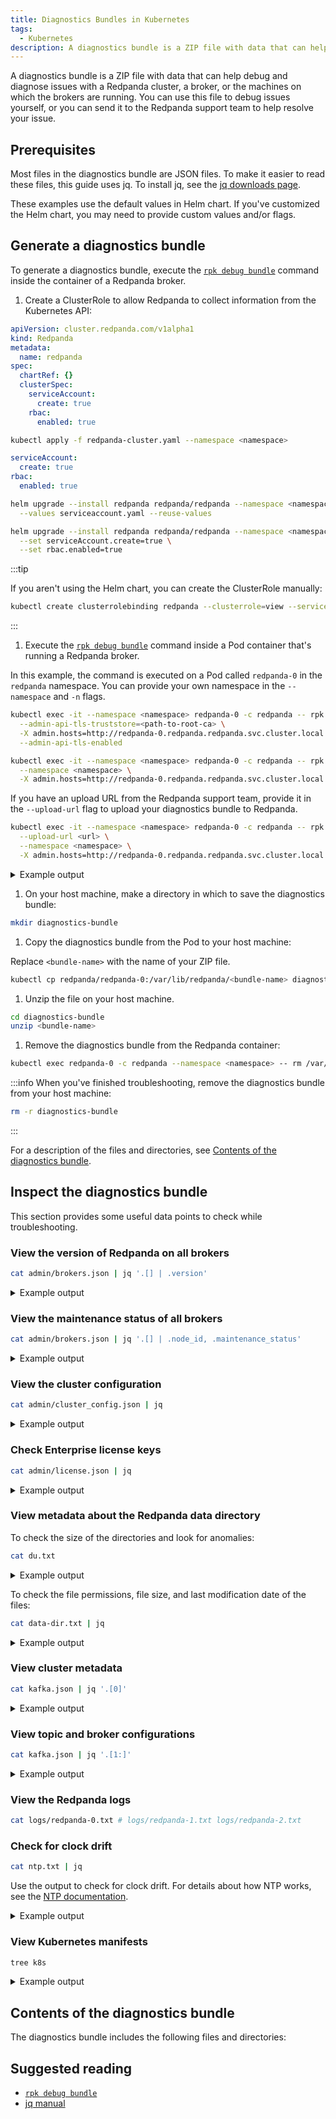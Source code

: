 ```yaml
---
title: Diagnostics Bundles in Kubernetes
tags:
  - Kubernetes
description: A diagnostics bundle is a ZIP file with data that can help debug and diagnose issues with a Redpanda cluster, a broker, or the machines on which the brokers are running. You can use this file to debug issues yourself, or you can send it to the Redpanda support team to help resolve your issue.
---
```


<head>
    <meta name="title" content="Diagnostics Bundles in Kubernetes | Redpanda Docs"/>
    <meta name="description" content="
    A diagnostics bundle is a ZIP file with data that can help debug and diagnose issues with a Redpanda cluster,
    a broker, or the machines on which the brokers are running.
    You can use this file to debug issues yourself,
    or you can send it to the Redpanda support team to help resolve your issue."/>
    <link rel="canonical" href="https://docs.redpanda.com/docs/manage/kubernetes/troubleshooting/diagnostics-bundle/" />
</head>


A diagnostics bundle is a ZIP file with data that can help debug and diagnose issues with a Redpanda cluster, a broker, or the machines on which the brokers are running. You can use this file to debug issues yourself, or you can send it to the Redpanda support team to help resolve your issue.

## Prerequisites

Most files in the diagnostics bundle are JSON files. To make it easier to read these files, this guide uses jq. To install jq, see the [jq downloads page](https://stedolan.github.io/jq/download/).

These examples use the default values in Helm chart. If you've customized the Helm chart, you may need to provide custom values and/or flags.

## Generate a diagnostics bundle

To generate a diagnostics bundle, execute the [`rpk debug bundle`](../../../../reference/rpk/rpk-debug/rpk-debug-bundle) command inside the container of a Redpanda broker.

1. Create a ClusterRole to allow Redpanda to collect information from the Kubernetes API:

  <Tabs groupId="kubernetes-tool">
  <TabItem value="operator" label="Helm + Operator">

  ```yaml title="redpanda-cluster.yaml"
  apiVersion: cluster.redpanda.com/v1alpha1
  kind: Redpanda
  metadata:
    name: redpanda
  spec:
    chartRef: {}
    clusterSpec:
      serviceAccount:
        create: true
      rbac:
        enabled: true
  ```

  ```bash
  kubectl apply -f redpanda-cluster.yaml --namespace <namespace>
  ```

  
  </TabItem>
  <TabItem value="helm" label="Helm">
  <Tabs groupId="helm-config">
  <TabItem value="values" label="--values">

  ```yaml title="serviceaccount.yaml"
  serviceAccount:
    create: true
  rbac:
    enabled: true
  ```

  ```bash
  helm upgrade --install redpanda redpanda/redpanda --namespace <namespace> --create-namespace \
    --values serviceaccount.yaml --reuse-values
  ```

  </TabItem>
  <TabItem value="flags" label="--set">

  ```bash
  helm upgrade --install redpanda redpanda/redpanda --namespace <namespace> --create-namespace \
    --set serviceAccount.create=true \
    --set rbac.enabled=true
  ```

  </TabItem>
  </Tabs>
  </TabItem>
  </Tabs>

  :::tip

  If you aren't using the Helm chart, you can create the ClusterRole manually:

  ```bash
  kubectl create clusterrolebinding redpanda --clusterrole=view --serviceaccount=redpanda:default
  ```

  :::

1. Execute the [`rpk debug bundle`](../../../../reference/rpk/rpk-debug/rpk-debug-bundle) command inside a Pod container that's running a Redpanda broker.

  In this example, the command is executed on a Pod called `redpanda-0` in the `redpanda` namespace. You can provide your own namespace in the `--namespace` and `-n` flags.

  <Tabs groupId="tls" queryString>
  <TabItem value="enabled" label="TLS Enabled">

  ```bash
  kubectl exec -it --namespace <namespace> redpanda-0 -c redpanda -- rpk debug bundle \
    --admin-api-tls-truststore=<path-to-root-ca> \
    -X admin.hosts=http://redpanda-0.redpanda.redpanda.svc.cluster.local.:9644 \
    --admin-api-tls-enabled
  ```

  </TabItem>
  <TabItem value="disabled" label="TLS Disabled">

  ```bash
  kubectl exec -it --namespace <namespace> redpanda-0 -c redpanda -- rpk debug bundle \
    --namespace <namespace> \
    -X admin.hosts=http://redpanda-0.redpanda.redpanda.svc.cluster.local.:9644
  ```

  </TabItem>
  </Tabs>

  If you have an upload URL from the Redpanda support team, 
  provide it in the `--upload-url` flag to upload your diagnostics bundle to Redpanda.

  ```bash
  kubectl exec -it --namespace <namespace> redpanda-0 -c redpanda -- rpk debug bundle \
    --upload-url <url> \
    --namespace <namespace> \
    -X admin.hosts=http://redpanda-0.redpanda.redpanda.svc.cluster.local.:9644
  ```

  <details>
  <summary>
  Example output
  </summary>

  ```
  Creating bundle file...

  Debug bundle saved to "/var/lib/redpanda/1675440652-bundle.zip"
  ```

  </details>

1. On your host machine, make a directory in which to save the diagnostics bundle:

  ```bash
  mkdir diagnostics-bundle
  ```

1. Copy the diagnostics bundle from the Pod to your host machine:

  Replace `<bundle-name>` with the name of your ZIP file.

  ```bash
  kubectl cp redpanda/redpanda-0:/var/lib/redpanda/<bundle-name> diagnostics-bundle/<bundle-name>
  ```

1. Unzip the file on your host machine.

  ```bash
  cd diagnostics-bundle
  unzip <bundle-name>
  ```

1. Remove the diagnostics bundle from the Redpanda container:

  ```bash
  kubectl exec redpanda-0 -c redpanda --namespace <namespace> -- rm /var/lib/redpanda/<bundle-name>
  ```

:::info
When you've finished troubleshooting, remove the diagnostics bundle from your host machine:

```bash
rm -r diagnostics-bundle
```
:::

For a description of the files and directories, see [Contents of the diagnostics bundle](#contents-of-the-diagnostics-bundle).

## Inspect the diagnostics bundle

This section provides some useful data points to check while troubleshooting.

### View the version of Redpanda on all brokers

```bash
cat admin/brokers.json | jq '.[] | .version'
```

<details>
<summary>
Example output
</summary>

```json
"v23.1.1"
"v23.1.1"
"v23.1.1"
```

</details>

### View the maintenance status of all brokers

```bash
cat admin/brokers.json | jq '.[] | .node_id, .maintenance_status'
```

<details>
<summary>
Example output
</summary>

```json
0
{
  "draining": false,
  "finished": false,
  "errors": false,
  "partitions": 0,
  "eligible": 0,
  "transferring": 0,
  "failed": 0
}
1
{
  "draining": false,
  "finished": false,
  "errors": false,
  "partitions": 0,
  "eligible": 0,
  "transferring": 0,
  "failed": 0
}
2
{
  "draining": false,
  "finished": false,
  "errors": false,
  "partitions": 0,
  "eligible": 0,
  "transferring": 0,
  "failed": 0
}
```

</details>

### View the cluster configuration

```bash
cat admin/cluster_config.json | jq
```

<details>
<summary>
Example output
</summary>

```json
{
  "abort_index_segment_size": 50000,
  "abort_timed_out_transactions_interval_ms": 10000,
  "admin_api_require_auth": false,
  "aggregate_metrics": false,
  "alter_topic_cfg_timeout_ms": 5000,
  "append_chunk_size": 16384,
  "auto_create_topics_enabled": false,
  "cloud_storage_access_key": null,
  "cloud_storage_api_endpoint": null,
  "cloud_storage_api_endpoint_port": 443,
  "cloud_storage_azure_container": null,
  "cloud_storage_azure_shared_key": null,
  "cloud_storage_azure_storage_account": null,
  "cloud_storage_bucket": null,
  ...
  "target_quota_byte_rate": 2147483648,
  "tm_sync_timeout_ms": 10000,
  "topic_fds_per_partition": 5,
  "topic_memory_per_partition": 1048576,
  "topic_partitions_per_shard": 1000,
  "topic_partitions_reserve_shard0": 2,
  "transaction_coordinator_cleanup_policy": "delete",
  "transaction_coordinator_delete_retention_ms": 604800000,
  "transaction_coordinator_log_segment_size": 1073741824,
  "transactional_id_expiration_ms": 604800000,
  "tx_log_stats_interval_s": 10,
  "tx_timeout_delay_ms": 1000,
  "wait_for_leader_timeout_ms": 5000,
  "zstd_decompress_workspace_bytes": 8388608
}
```

</details>

### Check Enterprise license keys

```bash
cat admin/license.json | jq
```

<details>
<summary>
Example output
</summary>

```json
{
  "loaded": false,
  "license": {
    "format_version": 0,
    "org": "",
    "type": "",
    "expires": 0,
    "sha256": ""
  }
}
```

</details>

### View metadata about the Redpanda data directory

To check the size of the directories and look for anomalies:

```bash
cat du.txt
```

<details>
<summary>
Example output
</summary>

```
33M	/var/lib/redpanda/data/redpanda/kvstore/0_0
33M	/var/lib/redpanda/data/redpanda/kvstore
33M	/var/lib/redpanda/data/redpanda/controller/0_0
33M	/var/lib/redpanda/data/redpanda/controller
65M	/var/lib/redpanda/data/redpanda
65M	/var/lib/redpanda/data
```

</details>

To check the file permissions, file size, and last modification date of the files:

```bash
cat data-dir.txt | jq
```

<details>
<summary>
Example output
</summary>

```json
{
  "/var/lib/redpanda/data": {
    "size": "4.096kB",
    "mode": "dgrwxrwxrwx",
    "modified": "2023-02-02 15:21:12.430878371 +0000 UTC",
    "user": "",
    "group": "redpanda"
  },
  "/var/lib/redpanda/data/config_cache.yaml": {
    "size": "340B",
    "mode": "-rw-r--r--",
    "modified": "2023-02-02 15:21:22.434878593 +0000 UTC",
    "user": "",
    "group": "redpanda"
  },
  "/var/lib/redpanda/data/pid.lock": {
    "size": "2B",
    "mode": "-rw-r--r--",
    "modified": "2023-02-02 15:21:10.502878322 +0000 UTC",
    "user": "",
    "group": "redpanda"
  },
  "/var/lib/redpanda/data/redpanda": {
    "size": "4.096kB",
    "mode": "dgrwxr-xr-x",
    "modified": "2023-02-02 15:21:10.650878326 +0000 UTC",
    "user": "",
    "group": "redpanda"
  },
  "/var/lib/redpanda/data/redpanda/controller": {
    "size": "4.096kB",
    "mode": "dgrwxr-xr-x",
    "modified": "2023-02-02 15:21:10.650878326 +0000 UTC",
    "user": "",
    "group": "redpanda"
  },
  "/var/lib/redpanda/data/redpanda/controller/0_0": {
    "size": "4.096kB",
    "mode": "dgrwxr-xr-x",
    "modified": "2023-02-02 15:21:12.346878368 +0000 UTC",
    "user": "",
    "group": "redpanda"
  },
  "/var/lib/redpanda/data/redpanda/controller/0_0/0-1-v1.log": {
    "size": "4.096kB",
    "mode": "-rw-r--r--",
    "modified": "2023-02-02 15:21:32.450878771 +0000 UTC",
    "user": "",
    "group": "redpanda"
  },
  "/var/lib/redpanda/data/redpanda/kvstore": {
    "size": "4.096kB",
    "mode": "dgrwxr-xr-x",
    "modified": "2023-02-02 15:21:10.590878324 +0000 UTC",
    "user": "",
    "group": "redpanda"
  },
  "/var/lib/redpanda/data/redpanda/kvstore/0_0": {
    "size": "4.096kB",
    "mode": "dgrwxr-xr-x",
    "modified": "2023-02-02 15:21:10.602878325 +0000 UTC",
    "user": "",
    "group": "redpanda"
  },
  "/var/lib/redpanda/data/redpanda/kvstore/0_0/0-0-v1.log": {
    "size": "8.192kB",
    "mode": "-rw-r--r--",
    "modified": "2023-02-02 15:21:32.458878772 +0000 UTC",
    "user": "",
    "group": "redpanda"
  },
  "/var/lib/redpanda/data/startup_log": {
    "size": "26B",
    "mode": "-rw-r--r--",
    "modified": "2023-02-02 15:21:10.510878323 +0000 UTC",
    "user": "",
    "group": "redpanda"
  }
}
```
</details>

### View cluster metadata

```bash
cat kafka.json | jq '.[0]'
```

<details>
<summary>
Example output
</summary>

```json
{
  "Name": "metadata",
  "Response": {
    "Cluster": "redpanda.14a3f9b6-1c74-4ffd-806a-4ab48db78120",
    "Controller": 0,
    "Brokers": [
      {
        "NodeID": 0,
        "Port": 9093,
        "Host": "redpanda-0.redpanda.redpanda.svc.cluster.local.",
        "Rack": null
      },
      {
        "NodeID": 1,
        "Port": 9093,
        "Host": "redpanda-1.redpanda.redpanda.svc.cluster.local.",
        "Rack": null
      },
      {
        "NodeID": 2,
        "Port": 9093,
        "Host": "redpanda-2.redpanda.redpanda.svc.cluster.local.",
        "Rack": null
      }
    ],
    "Topics": {}
  },
  "Error": null
}
```

</details>

### View topic and broker configurations

```bash
cat kafka.json | jq '.[1:]'
```

<details>
<summary>
Example output
</summary>

```json
[
  {
    "Name": "topic_configs",
    "Response": null,
    "Error": null
  },
  {
    "Name": "broker_configs",
    "Response": [
      {
        "Name": "0",
        "Configs": [
          {
            "Key": "listeners",
            "Value": "internal://0.0.0.0:9093,default://0.0.0.0:9094",
            "Sensitive": false,
            "Source": "STATIC_BROKER_CONFIG",
            "Synonyms": [
              {
                "Key": "kafka_api",
                "Value": "internal://0.0.0.0:9093,default://0.0.0.0:9094",
                "Source": "STATIC_BROKER_CONFIG"
              },
              {
                "Key": "kafka_api",
                "Value": "plain://127.0.0.1:9092",
                "Source": "DEFAULT_CONFIG"
              }
            ]
          },
          {
            "Key": "advertised.listeners",
            "Value": "internal://redpanda-0.redpanda.redpanda.svc.cluster.local.:9093,default://203.0.113.3:31092",
            "Sensitive": false,
            "Source": "STATIC_BROKER_CONFIG",
            "Synonyms": [
              {
                "Key": "advertised_kafka_api",
                "Value": "internal://redpanda-0.redpanda.redpanda.svc.cluster.local.:9093,default://203.0.113.3:31092",
                "Source": "STATIC_BROKER_CONFIG"
              },
              {
                "Key": "advertised_kafka_api",
                "Value": "",
                "Source": "DEFAULT_CONFIG"
              }
            ]
          },
          {
            "Key": "log.segment.bytes",
            "Value": "134217728",
            "Sensitive": false,
            "Source": "DEFAULT_CONFIG",
            "Synonyms": [
              {
                "Key": "log_segment_size",
                "Value": "134217728",
                "Source": "DEFAULT_CONFIG"
              }
            ]
          },
          {
            "Key": "log.retention.bytes",
            "Value": "18446744073709551615",
            "Sensitive": false,
            "Source": "DEFAULT_CONFIG",
            "Synonyms": [
              {
                "Key": "retention_bytes",
                "Value": "18446744073709551615",
                "Source": "DEFAULT_CONFIG"
              }
            ]
          },
          {
            "Key": "log.retention.ms",
            "Value": "604800000",
            "Sensitive": false,
            "Source": "DEFAULT_CONFIG",
            "Synonyms": [
              {
                "Key": "delete_retention_ms",
                "Value": "604800000",
                "Source": "DEFAULT_CONFIG"
              }
            ]
          },
          {
            "Key": "num.partitions",
            "Value": "1",
            "Sensitive": false,
            "Source": "DEFAULT_CONFIG",
            "Synonyms": [
              {
                "Key": "default_topic_partitions",
                "Value": "1",
                "Source": "DEFAULT_CONFIG"
              }
            ]
          },
          {
            "Key": "default.replication.factor",
            "Value": "1",
            "Sensitive": false,
            "Source": "DEFAULT_CONFIG",
            "Synonyms": [
              {
                "Key": "default_topic_replications",
                "Value": "1",
                "Source": "DEFAULT_CONFIG"
              }
            ]
          },
          {
            "Key": "log.dirs",
            "Value": "/var/lib/redpanda/data",
            "Sensitive": false,
            "Source": "STATIC_BROKER_CONFIG",
            "Synonyms": [
              {
                "Key": "data_directory",
                "Value": "/var/lib/redpanda/data",
                "Source": "STATIC_BROKER_CONFIG"
              }
            ]
          },
          {
            "Key": "auto.create.topics.enable",
            "Value": "false",
            "Sensitive": false,
            "Source": "DEFAULT_CONFIG",
            "Synonyms": [
              {
                "Key": "auto_create_topics_enabled",
                "Value": "false",
                "Source": "DEFAULT_CONFIG"
              }
            ]
          }
        ],
        "Err": null
      },
      {
        "Name": "1",
        "Configs": [
          ...
        ]
        ...
      },
      {
        "Name": "1",
        "Configs": [
          ...
        ]
        ...
      },
    ],
    "Error": null
  },
  {
    "Name": "log_start_offsets",
    "Response": {},
    "Error": null
  },
  {
    "Name": "last_stable_offsets",
    "Response": {},
    "Error": null
  },
  {
    "Name": "high_watermarks",
    "Response": {},
    "Error": null
  },
  {
    "Name": "groups",
    "Response": null,
    "Error": null
  }
]
```

</details>

### View the Redpanda logs

```bash
cat logs/redpanda-0.txt # logs/redpanda-1.txt logs/redpanda-2.txt
```

### Check for clock drift

```bash
cat ntp.txt | jq
```

Use the output to check for clock drift. For details about how NTP works, see the [NTP documentation](http://www.ntp.org/ntpfaq/NTP-s-algo.htm).

<details>
<summary>
Example output
</summary>

```json
{
  "host": "pool.ntp.org",
  "roundTripTimeMs": 3,
  "remoteTimeUTC": "2023-02-02T15:22:51.763175934Z",
  "localTimeUTC": "2023-02-02T15:22:51.698044603Z",
  "precisionMs": 0,
  "offset": -458273
}
```

</details>

### View Kubernetes manifests

```bash
tree k8s
```

<details>
<summary>
Example output
</summary>

```
k8s
├── configmaps.json
├── endpoints.json
├── events.json
├── limitranges.json
├── persistentvolumeclaims.json
├── pods.json
├── replicationcontrollers.json
├── resourcequotas.json
├── serviceaccounts.json
└── services.json
```

</details>

## Contents of the diagnostics bundle

The diagnostics bundle includes the following files and directories:

<BundleContentsK8s/>

## Suggested reading

- [`rpk debug bundle`](../../../../reference/rpk/rpk-debug/rpk-debug-bundle)
- [jq manual](https://stedolan.github.io/jq/manual/#Basicfilters)